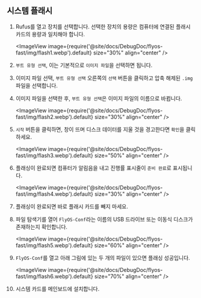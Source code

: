 ## 시스템 플래시

1. Rufus를 열고 장치를 선택합니다. 선택한 장치의 용량은 컴퓨터에 연결된 플래시 카드의 용량과 일치해야 합니다.

    <ImageView image={require('@site/docs/DebugDoc/flyos-fast/img/flash1.webp').default} size="30%" align="center" />

2. `부트 유형 선택`, 이는 기본적으로 `이미지 파일`을 선택하면 됩니다.
3. 이미지 파일 선택, `부트 유형 선택` 오른쪽의 `선택` 버튼을 클릭하고 압축 해제된 `.img` 파일을 선택합니다.
4. 이미지 파일을 선택한 후, `부트 유형 선택`은 이미지 파일의 이름으로 바뀝니다.

    <ImageView image={require('@site/docs/DebugDoc/flyos-fast/img/flash2.webp').default} size="30%" align="center" />

5. `시작` 버튼을 클릭하면, 창이 뜨며 디스크 데이터를 지울 것을 경고한다면 `확인`을 클릭하세요.

    <ImageView image={require('@site/docs/DebugDoc/flyos-fast/img/flash3.webp').default} size="50%" align="center" />

6. 플래싱이 완료되면 컴퓨터가 알림음을 내고 진행률 표시줄이 `준비 완료`로 표시됩니다.

    <ImageView image={require('@site/docs/DebugDoc/flyos-fast/img/flash4.webp').default} size="30%" align="center" />

7. 플래싱이 완료되면 바로 플래시 카드를 빼지 마세요.
8. 파일 탐색기를 열어 `FlyOS-Conf`라는 이름의 USB 드라이브 또는 이동식 디스크가 존재하는지 확인합니다.

    <ImageView image={require('@site/docs/DebugDoc/flyos-fast/img/flash5.webp').default} size="60%" align="center" />

9. `FlyOS-Conf`를 열고 아래 그림에 있는 두 개의 파일이 있으면 플래싱 성공입니다.

    <ImageView image={require('@site/docs/DebugDoc/flyos-fast/img/flash6.webp').default} size="70%" align="center" />

10. 시스템 카드를 메인보드에 설치합니다.
